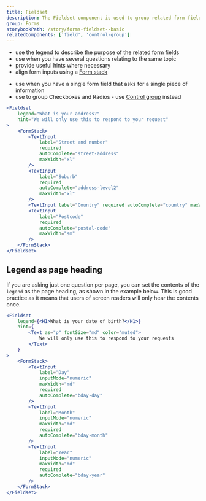 ```yaml
---
title: Fieldset
description: The Fieldset component is used to group related form fields and includes a descriptive legend to label the group, helping screen readers understand the relationship between these form fields.
group: Forms
storybookPath: /story/forms-fieldset--basic
relatedComponents: ['field', 'control-group']
---
```


<DoHeading />

- use the legend to describe the purpose of the related form fields
- use when you have several questions relating to the same topic
- provide useful hints where necessary
- align form inputs using a [Form stack](/components/form-stack)

<DontHeading />

- use when you have a single form field that asks for a single piece of information
- use to group Checkboxes and Radios - use [Control group](/components/control-group) instead

```jsx live
<Fieldset
	legend="What is your address?"
	hint="We will only use this to respond to your request"
>
	<FormStack>
		<TextInput
			label="Street and number"
			required
			autoComplete="street-address"
			maxWidth="xl"
		/>
		<TextInput
			label="Suburb"
			required
			autoComplete="address-level2"
			maxWidth="xl"
		/>
		<TextInput label="Country" required autoComplete="country" maxWidth="xl" />
		<TextInput
			label="Postcode"
			required
			autoComplete="postal-code"
			maxWidth="sm"
		/>
	</FormStack>
</Fieldset>
```

## Legend as page heading

If you are asking just one question per page, you can set the contents of the `legend` as the page heading, as shown in the example below. This is good practice as it means that users of screen readers will only hear the contents once.

```jsx live
<Fieldset
	legend={<H1>What is your date of birth?</H1>}
	hint={
		<Text as="p" fontSize="md" color="muted">
			We will only use this to respond to your requests
		</Text>
	}
>
	<FormStack>
		<TextInput
			label="Day"
			inputMode="numeric"
			maxWidth="md"
			required
			autoComplete="bday-day"
		/>
		<TextInput
			label="Month"
			inputMode="numeric"
			maxWidth="md"
			required
			autoComplete="bday-month"
		/>
		<TextInput
			label="Year"
			inputMode="numeric"
			maxWidth="md"
			required
			autoComplete="bday-year"
		/>
	</FormStack>
</Fieldset>
```
